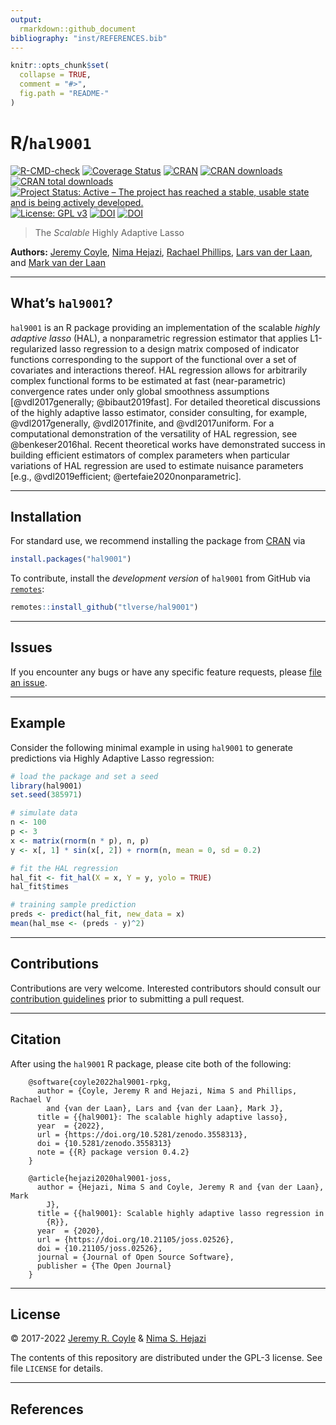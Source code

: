 ```yaml
---
output:
  rmarkdown::github_document
bibliography: "inst/REFERENCES.bib"
---
```


<!-- README.md is generated from README.Rmd. Please edit that file -->

```r
knitr::opts_chunk$set(
  collapse = TRUE,
  comment = "#>",
  fig.path = "README-"
)
```

# R/`hal9001`

[![R-CMD-check](https://github.com/tlverse/hal9001/workflows/R-CMD-check/badge.svg)](https://github.com/tlverse/hal9001/actions)
[![Coverage Status](https://codecov.io/gh/tlverse/hal9001/branch/master/graph/badge.svg)](https://app.codecov.io/gh/tlverse/hal9001)
[![CRAN](https://www.r-pkg.org/badges/version/hal9001)](https://www.r-pkg.org/pkg/hal9001)
[![CRAN downloads](https://cranlogs.r-pkg.org/badges/hal9001)](https://CRAN.R-project.org/package=hal9001)
[![CRAN total downloads](http://cranlogs.r-pkg.org/badges/grand-total/hal9001)](https://CRAN.R-project.org/package=hal9001)
[![Project Status: Active – The project has reached a stable, usable state and is being actively developed.](https://www.repostatus.org/badges/latest/active.svg)](https://www.repostatus.org/#active)
[![License: GPL v3](https://img.shields.io/badge/License-GPL%20v3-blue.svg)](http://www.gnu.org/licenses/gpl-3.0)
[![DOI](https://zenodo.org/badge/DOI/10.5281/zenodo.3558313.svg)](https://doi.org/10.5281/zenodo.3558313)
[![DOI](https://joss.theoj.org/papers/10.21105/joss.02526/status.svg)](https://doi.org/10.21105/joss.02526)

> The _Scalable_ Highly Adaptive Lasso

__Authors:__ [Jeremy Coyle](https://github.com/tlverse), [Nima
Hejazi](https://nimahejazi.org), [Rachael
Phillips](https://github.com/rachaelvp), [Lars van der
Laan](https://github.com/Larsvanderlaan), and [Mark van der
Laan](https://vanderlaan-lab.org/)

---

## What's `hal9001`?

`hal9001` is an R package providing an implementation of the scalable _highly
adaptive lasso_ (HAL), a nonparametric regression estimator that applies
L1-regularized lasso regression to a design matrix composed of indicator
functions corresponding to the support of the functional over a set of
covariates and interactions thereof. HAL regression allows for arbitrarily
complex functional forms to be estimated at fast (near-parametric) convergence
rates under only global smoothness assumptions [@vdl2017generally;
@bibaut2019fast]. For detailed theoretical discussions of the highly adaptive
lasso estimator, consider consulting, for example, @vdl2017generally,
@vdl2017finite, and @vdl2017uniform. For a computational demonstration of the
versatility of HAL regression, see @benkeser2016hal. Recent theoretical works
have demonstrated success in building efficient estimators of complex
parameters when particular variations of HAL regression are used to estimate
nuisance parameters [e.g., @vdl2019efficient; @ertefaie2020nonparametric].

---

## Installation

For standard use, we recommend installing the package from
[CRAN](https://CRAN.R-project.org/package=hal9001) via

```r
install.packages("hal9001")
```

To contribute, install the _development version_ of `hal9001` from GitHub via
[`remotes`](https://CRAN.R-project.org/package=remotes):

```r
remotes::install_github("tlverse/hal9001")
```

---

## Issues

If you encounter any bugs or have any specific feature requests, please [file an
issue](https://github.com/tlverse/hal9001/issues).

---

## Example

Consider the following minimal example in using `hal9001` to generate
predictions via Highly Adaptive Lasso regression:

```r
# load the package and set a seed
library(hal9001)
set.seed(385971)

# simulate data
n <- 100
p <- 3
x <- matrix(rnorm(n * p), n, p)
y <- x[, 1] * sin(x[, 2]) + rnorm(n, mean = 0, sd = 0.2)

# fit the HAL regression
hal_fit <- fit_hal(X = x, Y = y, yolo = TRUE)
hal_fit$times

# training sample prediction
preds <- predict(hal_fit, new_data = x)
mean(hal_mse <- (preds - y)^2)
```

---

## Contributions

Contributions are very welcome. Interested contributors should consult our
[contribution
guidelines](https://github.com/tlverse/hal9001/blob/master/CONTRIBUTING.md)
prior to submitting a pull request.

---

## Citation

After using the `hal9001` R package, please cite both of the following:

        @software{coyle2022hal9001-rpkg,
          author = {Coyle, Jeremy R and Hejazi, Nima S and Phillips, Rachael V
            and {van der Laan}, Lars and {van der Laan}, Mark J},
          title = {{hal9001}: The scalable highly adaptive lasso},
          year  = {2022},
          url = {https://doi.org/10.5281/zenodo.3558313},
          doi = {10.5281/zenodo.3558313}
          note = {{R} package version 0.4.2}
        }

        @article{hejazi2020hal9001-joss,
          author = {Hejazi, Nima S and Coyle, Jeremy R and {van der Laan}, Mark
            J},
          title = {{hal9001}: Scalable highly adaptive lasso regression in
            {R}},
          year  = {2020},
          url = {https://doi.org/10.21105/joss.02526},
          doi = {10.21105/joss.02526},
          journal = {Journal of Open Source Software},
          publisher = {The Open Journal}
        }

---

## License

&copy; 2017-2022 [Jeremy R. Coyle](https://github.com/tlverse) & [Nima S.
Hejazi](https://nimahejazi.org)

The contents of this repository are distributed under the GPL-3 license. See
file `LICENSE` for details.

---

## References

